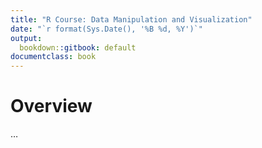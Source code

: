 ```yaml
--- 
title: "R Course: Data Manipulation and Visualization"
date: "`r format(Sys.Date(), '%B %d, %Y')`"
output:
  bookdown::gitbook: default
documentclass: book
---
```


# Overview

...

